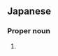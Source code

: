 ==Japanese==
{{ja-kanjitab|たか|かわ|k2=がわ|r=y|yomi=kun}}

===Proper noun===
{{ja-pos|たかがわ|proper}}

# {{surname|lang=ja|sort=たかがわ}}